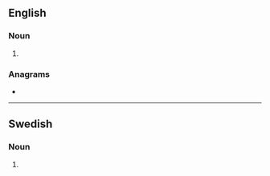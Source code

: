==English==

===Noun===
{{head|en|noun form}}

# {{plural of|accepter|lang=en}}

===Anagrams===
* {{anagrams|en|a=acceeprst|reaccepts}}

----

==Swedish==

===Noun===
{{head|sv|noun form}}

# {{sv-noun-form-indef-gen-pl|accept}}